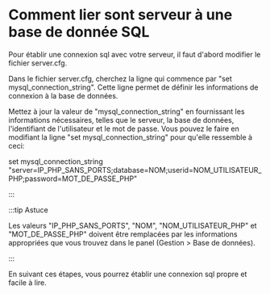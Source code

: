 # Comment lier sont serveur à une base de donnée SQL
Pour établir une connexion sql avec votre serveur, il faut d'abord modifier le fichier server.cfg.

Dans le fichier server.cfg, cherchez la ligne qui commence par "set mysql_connection_string". Cette ligne permet de définir les informations de connexion à la base de données.

Mettez à jour la valeur de "mysql_connection_string" en fournissant les informations nécessaires, telles que le serveur, la base de données, l'identifiant de l'utilisateur et le mot de passe. Vous pouvez le faire en modifiant la ligne "set mysql_connection_string" pour qu'elle ressemble à ceci:

set mysql_connection_string "server=IP_PHP_SANS_PORTS;database=NOM;userid=NOM_UTILISATEUR_PHP;password=MOT_DE_PASSE_PHP"

:::

:::tip Astuce

Les valeurs "IP_PHP_SANS_PORTS", "NOM", "NOM_UTILISATEUR_PHP" et "MOT_DE_PASSE_PHP" doivent être remplacées par les informations appropriées que vous trouvez dans le panel (Gestion > Base de données).

:::

En suivant ces étapes, vous pourrez établir une connexion sql propre et facile à lire.


